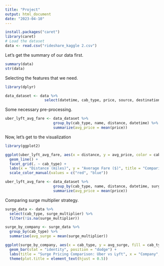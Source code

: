 ```yaml
---
title: "Project"
output: html_document
date: "2023-04-10"
---
```


```r
install.packages("caret")
library(caret)
# Load the dataset
data <- read.csv("rideshare_kaggle 2.csv")
```
Let's get the summary of our data first.
```r

summary(data)
str(data)
```
Selecting the features that we need.
```r
library(dplyr)

data_dataset <- data %>%
                  select(datetime, cab_type, price, source, destination, distance, surge_multiplier, name)

```
Some necessary pre-processing.
```r

uber_lyft_avg_fare <- data_dataset %>%
                      group_by(cab_type, name, distance, datetime) %>%
                      summarize(avg_price = mean(price))

```
Now, let's get to the visualization
```r

library(ggplot2)

ggplot(uber_lyft_avg_fare, aes(x = distance, y = avg_price, color = cab_type)) +
  geom_line() +
  facet_grid(. ~ cab_type) +
  labs(x = "Distance (miles)", y = "Average Fare ($)", title = "Comparison of Uber and Lyft Pricing Strategies") +
  scale_color_manual(values = c("red", "blue"))

```

```r

uber_lyft_avg_fare <- data_dataset %>%
                      group_by(cab_type, name, distance, datetime, surge_multiplier) %>%
                      summarize(avg_price = mean(price))

```
Comparing surge multiplier strategy.

```r
surge_data <- data %>% 
  select(cab_type, surge_multiplier) %>% 
  filter(!is.na(surge_multiplier))

surge_by_company <- surge_data %>% 
  group_by(cab_type) %>% 
  summarise(avg_surge = mean(surge_multiplier))

ggplot(surge_by_company, aes(x = cab_type, y = avg_surge, fill = cab_type)) + 
  geom_bar(stat = "identity", position = "dodge") + 
  labs(title = "Surge Pricing Comparison: Uber vs Lyft", x = "Company", y = "Average Surge Multiplier") + 
  theme(plot.title = element_text(hjust = 0.5))

```
